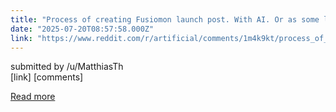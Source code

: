 ```yaml
---
title: "Process of creating Fusiomon launch post. With AI. Or as some like to call it: the 'one-click' solution."
date: "2025-07-20T08:57:58.000Z"
link: "https://www.reddit.com/r/artificial/comments/1m4k9kt/process_of_creating_fusiomon_launch_post_with_ai/"
---
```


submitted by    /u/MatthiasTh  
 [link]   [comments]

[Read more](https://www.reddit.com/r/artificial/comments/1m4k9kt/process_of_creating_fusiomon_launch_post_with_ai/)
